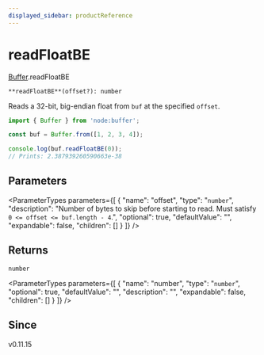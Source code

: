 ```yaml
---
displayed_sidebar: productReference
---
```



# readFloatBE

[Buffer](../../interfaces/Buffer.mdx).readFloatBE

`**readFloatBE**(offset?): number`

Reads a 32-bit, big-endian float from `buf` at the specified `offset`.

```js
import { Buffer } from 'node:buffer';

const buf = Buffer.from([1, 2, 3, 4]);

console.log(buf.readFloatBE(0));
// Prints: 2.387939260590663e-38
```

## Parameters

<ParameterTypes parameters={[
  {
    "name": "offset",
    "type": "`number`",
    "description": "Number of bytes to skip before starting to read. Must satisfy `0 <= offset <= buf.length - 4`.",
    "optional": true,
    "defaultValue": "",
    "expandable": false,
    "children": []
  }
]} />

## Returns

`number`

<ParameterTypes parameters={[
  {
    "name": "number",
    "type": "`number`",
    "optional": true,
    "defaultValue": "",
    "description": "",
    "expandable": false,
    "children": []
  }
]} />

## Since

v0.11.15
